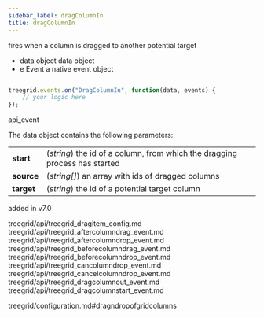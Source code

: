 ```yaml
---
sidebar_label: dragColumnIn
title: dragColumnIn
---
```



          


<Short>

fires when a column is dragged to another potential target


</Short>



- data		object		data object
- e		    Event		a native event object


~~~js

treegrid.events.on("DragColumnIn", function(data, events) {
    // your logic here
});


~~~
 api_event

<Descr>

The data object contains the following parameters:

<table class="webixdoc_links">
	<tbody>
        <tr>
			<td class="webixdoc_links0"><b>start</b></td>
			<td>(<i>string</i>) the id of a column, from which the dragging process has started</td>
		</tr>
        <tr>
			<td class="webixdoc_links0"><b>source</b></td>
			<td>(<i>string[]</i>) an array with ids of dragged columns</td>
		</tr>
        <tr>
			<td class="webixdoc_links0"><b>target</b></td>
			<td>(<i>string</i>) the id of a potential target column</td>
		</tr>
    </tbody>
</table>



</Descr>


 added in v7.0



treegrid/api/treegrid_dragitem_config.md
treegrid/api/treegrid_aftercolumndrag_event.md
treegrid/api/treegrid_aftercolumndrop_event.md
treegrid/api/treegrid_beforecolumndrag_event.md
treegrid/api/treegrid_beforecolumndrop_event.md
treegrid/api/treegrid_cancolumndrop_event.md
treegrid/api/treegrid_cancelcolumndrop_event.md
treegrid/api/treegrid_dragcolumnout_event.md
treegrid/api/treegrid_dragcolumnstart_event.md

 treegrid/configuration.md#dragndropofgridcolumns